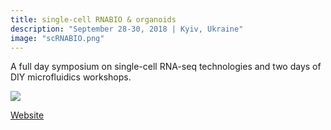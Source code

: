 ```yaml
---
title: single-cell RNABIO & organoids
description: "September 28-30, 2018 | Kyiv, Ukraine"
image: "scRNABIO.png"
---
```

A full day symposium on single-cell RNA-seq technologies and two days of DIY microfluidics workshops.

![](scRNABIO.png)

[Website](https://rnabio.science/){.btn .btn-outline-primary .btn role="button" data-toggle="tooltip" target="_blank" title="scRNABIO"}
